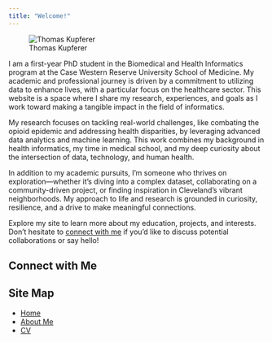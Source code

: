 ```yaml
---
title: "Welcome!"
---
```


![Thomas Kupferer](sitefiles/TWK_Profile-350x349.jpg){fig-align="left"}

I am a first-year PhD student in the Biomedical and Health Informatics program at the Case Western Reserve University School of Medicine. My academic and professional journey is driven by a commitment to utilizing data to enhance lives, with a particular focus on the healthcare sector. This website is a space where I share my research, experiences, and goals as I work toward making a tangible impact in the field of informatics.

My research focuses on tackling real-world challenges, like combating the opioid epidemic and addressing health disparities, by leveraging advanced data analytics and machine learning. This work combines my background in health informatics, my time in medical school, and my deep curiosity about the intersection of data, technology, and human health.

In addition to my academic pursuits, I’m someone who thrives on exploration—whether it’s diving into a complex dataset, collaborating on a community-driven project, or finding inspiration in Cleveland’s vibrant neighborhoods. My approach to life and research is grounded in curiosity, resilience, and a drive to make meaningful connections.

Explore my site to learn more about my education, projects, and interests. Don’t hesitate to [connect with me](mailto:twk29@case.edu) if you’d like to discuss potential collaborations or say hello!

## Connect with Me

<p style="text-align: left;">
  <a href="https://github.com/TwKCCO313" style="margin: 0 15px;" target="_blank">
    <i class="bi bi-github" style="font-size: 1.5rem;"></i>
  </a>
  <a href="https://www.linkedin.com/in/thomaskupfererjr/" style="margin: 0 15px;" target="_blank">
    <i class="bi bi-linkedin" style="font-size: 1.5rem;"></i>
  </a>
  <a href="mailto:twk29@case.edu" style="margin: 0 15px;">
    <i class="bi bi-envelope" style="font-size: 1.5rem;"></i>
  </a>
</p>

## Site Map

<footer>
  <ul>
    <li><a href="index.html">Home</a></li>
    <li><a href="about.html">About Me</a></li>
    <li><a href="CV.html">CV</a></li>
  </ul>
</footer>

